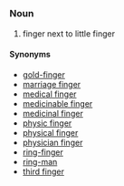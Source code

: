 =={{en}}==
===Noun===
# finger next to little finger
====Synonyms====
*[[gold-finger]]
*[[marriage finger]]
*[[medical finger]]
*[[medicinable finger]]
*[[medicinal finger]]
*[[physic finger]]
*[[physical finger]]
*[[physician finger]]
*[[ring-finger]]
*[[ring-man]]
*[[third finger]]